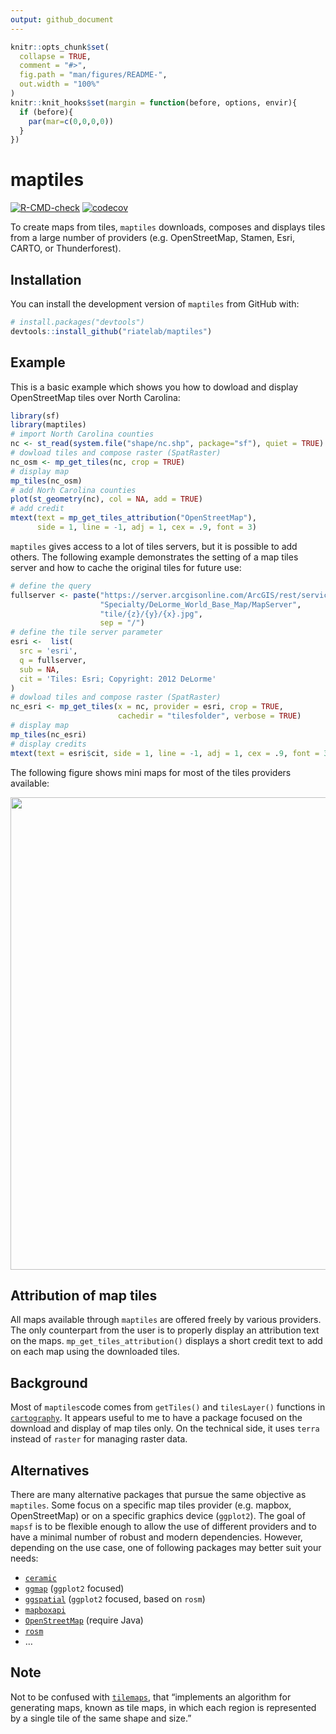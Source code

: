 ```yaml
---
output: github_document
---
```


<!-- README.md is generated from README.Rmd. Please edit that file -->

```r
knitr::opts_chunk$set(
  collapse = TRUE,
  comment = "#>",
  fig.path = "man/figures/README-",
  out.width = "100%"
)
knitr::knit_hooks$set(margin = function(before, options, envir){
  if (before){
    par(mar=c(0,0,0,0))
  } 
})
```

# maptiles

<!-- badges: start -->
[![R-CMD-check](https://github.com/riatelab/maptiles/workflows/R-CMD-check/badge.svg)](https://github.com/riatelab/maptiles/actions)
[![codecov](https://codecov.io/gh/riatelab/maptiles/branch/main/graph/badge.svg?token=R7T2PCTERH)](https://codecov.io/gh/riatelab/maptiles/)
<!-- badges: end -->

To create maps from tiles, `maptiles` downloads, composes and displays tiles 
from a large number of providers (e.g. OpenStreetMap, Stamen, Esri, CARTO, or 
Thunderforest).

## Installation

<!-- You can install the released version of maptiles from [CRAN](https://CRAN.R-project.org) with: -->

<!-- ``` r -->
<!-- install.packages("maptiles") -->
<!-- ``` -->

You can install the development version of `maptiles` from GitHub with:

``` r
# install.packages("devtools")
devtools::install_github("riatelab/maptiles")
```
## Example

This is a basic example which shows you how to dowload and display OpenStreetMap 
tiles over North Carolina:


```r
library(sf)
library(maptiles)
# import North Carolina counties
nc <- st_read(system.file("shape/nc.shp", package="sf"), quiet = TRUE)
# dowload tiles and compose raster (SpatRaster)
nc_osm <- mp_get_tiles(nc, crop = TRUE)
# display map
mp_tiles(nc_osm)
# add Norh Carolina counties
plot(st_geometry(nc), col = NA, add = TRUE)
# add credit
mtext(text = mp_get_tiles_attribution("OpenStreetMap"), 
      side = 1, line = -1, adj = 1, cex = .9, font = 3)
```


`maptiles` gives access to a lot of tiles servers, but it is possible to 
add others. The following example demonstrates the setting of a map tiles server
and how to cache the original tiles for future use:


```r
# define the query
fullserver <- paste("https://server.arcgisonline.com/ArcGIS/rest/services",
                    "Specialty/DeLorme_World_Base_Map/MapServer",
                    "tile/{z}/{y}/{x}.jpg",
                    sep = "/")
# define the tile server parameter
esri <-  list(
  src = 'esri',
  q = fullserver,
  sub = NA,
  cit = 'Tiles: Esri; Copyright: 2012 DeLorme'
)
# dowload tiles and compose raster (SpatRaster)
nc_esri <- mp_get_tiles(x = nc, provider = esri, crop = TRUE, 
                        cachedir = "tilesfolder", verbose = TRUE)
# display map
mp_tiles(nc_esri)
# display credits
mtext(text = esri$cit, side = 1, line = -1, adj = 1, cex = .9, font = 3)
```



The following figure shows mini maps for most of the tiles providers available:

<img src="man/figures/README-front.png" width="840" height="756" />



## Attribution of map tiles

All maps available through `maptiles` are offered freely by various providers. 
The only counterpart from the user is to properly display an attribution text 
on the maps. 
`mp_get_tiles_attribution()` displays a short credit text to add on each map 
using the downloaded tiles. 


## Background

Most of `maptiles`code comes from `getTiles()` and `tilesLayer()` functions in 
[`cartography`](https://github.com/riatelab/cartography). It appears useful to 
me to have a package focused on the download and display of map tiles only. 
On the technical side, it uses `terra` instead of `raster` for managing raster 
data.


## Alternatives

There are many alternative packages that pursue the same objective as 
`maptiles`. Some focus on a specific map tiles provider (e.g. mapbox, 
OpenStreetMap) or on a specific graphics device (`ggplot2`). The goal of `mapsf` 
is to be flexible enough to allow the use of different providers and to have a 
minimal number of robust and modern dependencies.
However, depending on the use case, one of following packages may better 
suit your needs:  

* [`ceramic`](https://github.com/hypertidy/ceramic)  
* [`ggmap`](https://github.com/dkahle/ggmap) (`ggplot2` focused)
* [`ggspatial`](https://github.com/paleolimbot/ggspatial) (`ggplot2` focused, based on `rosm`)
* [`mapboxapi`](https://github.com/walkerke/mapboxapi)
* [`OpenStreetMap`](https://github.com/ifellows/ROSM) (require Java)
* [`rosm`](https://github.com/paleolimbot/rosm)
* ...

## Note

Not to be confused with [`tilemaps`](https://github.com/kaerosen/tilemaps), that "implements an algorithm for generating maps, known as tile maps, in which each region is represented by a single tile of the same shape and size."
